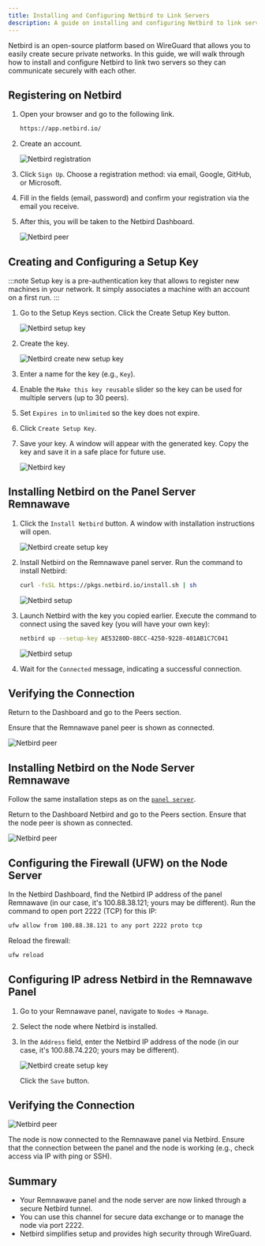 ```yaml
---
title: Installing and Configuring Netbird to Link Servers
description: A guide on installing and configuring Netbird to link servers
---
```



Netbird is an open-source platform based on WireGuard that allows you to easily create secure private networks. In this guide, we will walk through how to install and configure Netbird to link two servers so they can communicate securely with each other.

## Registering on Netbird

<Steps>

1. Open your browser and go to the following link.

    ```bash
    https://app.netbird.io/
    ```

2. Create an account.

    <div style={{ display: 'flex', justifyContent: 'center' }}>
      <img 
        src="https://raw.githubusercontent.com/eGamesAPI/remnawave-reverse-proxy/refs/heads/main/docs/src/assets/en/netbird/register.png" 
        alt="Netbird registration" 
        style={{ maxWidth: '60%' }} 
      />
    </div>

3. Click `Sign Up`. Choose a registration method: via email, Google, GitHub, or Microsoft.

4. Fill in the fields (email, password) and confirm your registration via the email you receive.

5. After this, you will be taken to the Netbird Dashboard.

    ![Netbird peer](https://raw.githubusercontent.com/eGamesAPI/remnawave-reverse-proxy/refs/heads/main/docs/src/assets/en/netbird/peer.png)

</Steps>

## Creating and Configuring a Setup Key

:::note
Setup key is a pre-authentication key that allows to register new machines in your network. It simply associates a machine with an account on a first run.
:::

<Steps>

1. Go to the Setup Keys section. Click the Create Setup Key button.

    ![Netbird setup key](https://raw.githubusercontent.com/eGamesAPI/remnawave-reverse-proxy/refs/heads/main/docs/src/assets/en/netbird/setup_key.png)

2. Create the key.

    <div style={{ display: 'flex', justifyContent: 'center' }}>
      <img 
        src="https://raw.githubusercontent.com/eGamesAPI/remnawave-reverse-proxy/refs/heads/main/docs/src/assets/en/netbird/create_new_setup_key.png" 
        alt="Netbird create new setup key" 
        style={{ maxWidth: '60%' }} 
      />
    </div>

3. Enter a name for the key (e.g., `Key`).

4. Enable the `Make this key reusable` slider so the key can be used for multiple servers (up to 30 peers).

5. Set `Expires in` to `Unlimited` so the key does not expire.

6. Click `Create Setup Key`.

7. Save your key. A window will appear with the generated key.
Copy the key and save it in a safe place for future use.

    <div style={{ display: 'flex', justifyContent: 'center' }}>
      <img 
        src="https://raw.githubusercontent.com/eGamesAPI/remnawave-reverse-proxy/refs/heads/main/docs/src/assets/en/netbird/key.png" 
        alt="Netbird key" 
        style={{ maxWidth: '60%' }} 
      />
    </div>

</Steps>

## Installing Netbird on the Panel Server Remnawave

<Steps>

1. Click the `Install Netbird` button.
    A window with installation instructions will open.

    <div style={{ display: 'flex', justifyContent: 'center' }}>
      <img 
        src="https://raw.githubusercontent.com/eGamesAPI/remnawave-reverse-proxy/refs/heads/main/docs/src/assets/en/netbird/install_netbird.png" 
        alt="Netbird create setup key" 
        style={{ maxWidth: '75%' }} 
      />
    </div>

2. Install Netbird on the Remnawave panel server. Run the command to install Netbird:

    ```bash
    curl -fsSL https://pkgs.netbird.io/install.sh | sh
    ```

    ![Netbird setup](https://raw.githubusercontent.com/eGamesAPI/remnawave-reverse-proxy/refs/heads/main/docs/src/assets/en/netbird/setup_netbird.png)

3. Launch Netbird with the key you copied earlier. Execute the command to connect using the saved key (you will have your own key):

    ```bash
    netbird up --setup-key AE53280D-88CC-4250-9228-401AB1C7C041
    ```

    ![Netbird setup](https://raw.githubusercontent.com/eGamesAPI/remnawave-reverse-proxy/refs/heads/main/docs/src/assets/en/netbird/setup_netbird2.png)

4. Wait for the `Connected` message, indicating a successful connection.

</Steps>

## Verifying the Connection

Return to the Dashboard and go to the Peers section.

Ensure that the Remnawave panel peer is shown as connected.

![Netbird peer](https://raw.githubusercontent.com/eGamesAPI/remnawave-reverse-proxy/refs/heads/main/docs/src/assets/en/netbird/peer_netbird.png)

## Installing Netbird on the Node Server Remnawave

Follow the same installation steps as on the [`panel server`](https://wiki.egam.es/configuration/netbird/#installing-netbird-on-the-panel-server-remnawave).

Return to the Dashboard Netbird and go to the Peers section. Ensure that the node peer is shown as connected.

![Netbird peer](https://raw.githubusercontent.com/eGamesAPI/remnawave-reverse-proxy/refs/heads/main/docs/src/assets/en/netbird/peer_netbird_node.png)

## Configuring the Firewall (UFW) on the Node Server

In the Netbird Dashboard, find the Netbird IP address of the panel Remnawave (in our case, it's 100.88.38.121; yours may be different).
Run the command to open port 2222 (TCP) for this IP:

```bash
ufw allow from 100.88.38.121 to any port 2222 proto tcp
```

Reload the firewall:

```bash
ufw reload
```

## Configuring IP adress Netbird in the Remnawave Panel

<Steps>

1. Go to your Remnawave panel, navigate to `Nodes` → `Manage`.

2. Select the node where Netbird is installed.

3. In the `Address` field, enter the Netbird IP address of the node (in our case, it's 100.88.74.220; yours may be different).

    <div style={{ display: 'flex', justifyContent: 'center' }}>
      <img 
        src="https://raw.githubusercontent.com/eGamesAPI/remnawave-reverse-proxy/refs/heads/main/docs/src/assets/en/netbird/ip_netbird_node.png" 
        alt="Netbird create setup key" 
        style={{ maxWidth: '75%' }} 
      />
    </div>
    
    Click the `Save` button.

</Steps>

## Verifying the Connection

![Netbird peer](https://raw.githubusercontent.com/eGamesAPI/remnawave-reverse-proxy/refs/heads/main/docs/src/assets/en/netbird/ip_netbird_node1.png)

The node is now connected to the Remnawave panel via Netbird.
Ensure that the connection between the panel and the node is working (e.g., check access via IP with ping or SSH).

## Summary

- Your Remnawave panel and the node server are now linked through a secure Netbird tunnel.
- You can use this channel for secure data exchange or to manage the node via port 2222.
- Netbird simplifies setup and provides high security through WireGuard.